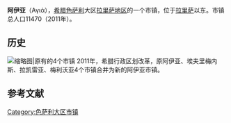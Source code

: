 {{Infobox settlement
| name                    = 阿伊亚
| native_name             = {{lang|el| Αγιά}}
| settlement_type         = 市镇
| image_skyline           = 
| imagesize               = 
| image_caption           = 
| image_flag              = 
| flag_size               = 
| image_shield            = 
| shield_size             = 
| pushpin_map             = Greece
| pushpin_label_position  = top
| pushpin_map_caption     = 在希腊的位置
| latd  =39 |latm  =43 |lats  = |latNS  = N 
| longd =22 |longm =45 |longs = |longEW = E 
| coordinates_type        = region:ES_type:city
| coordinates_display     = inline,title
| image_map               = 2011 Dimos Agias.png
| map_caption             = 在色萨利大区的位置
| subdivision_type        = 国家
| subdivision_name        = 希腊
| subdivision_type1       = [[希腊行政区划|大区]]
| subdivision_name1       = [[色萨利|色萨利]]
| area_total_km2          = 668.26
| elevation_m             = 
| population_total        = 11470
| population_as_of        = 2011年
| population_density_km2  = auto
| timezone1               = [[欧洲东部时间|EET]]
| utc_offset1             = +2
| timezone1_DST           = [[欧洲东部夏令时间|EEST]]
| utc_offset1_DST         = +3
| footnotes               = 
}}
'''阿伊亚'''（Αγιά），[[希腊|希腊]][[色萨利|色萨利]]大区[[拉里萨州|拉里萨地区]]的一个市镇，位于[[拉里萨|拉里萨]]以东。市镇总人口11470（2011年）。

== 历史 ==
[[File:Dimos Agias Enotites.png|缩略图|原有的4个市镇
{{legend|red|1 - [[阿伊亚|阿伊亚]]}}
{{legend|blue|2 - [[拉凯雷亚|拉凯雷亚]]}}
{{legend|lime|3 - [[埃夫里梅内斯|埃夫里梅内斯]]}}
{{legend|gold|4 - [[梅利沃亚|梅利沃亚]]}} ]]
2011年，希腊行政区划改革，原阿伊亚、埃夫里梅内斯、拉凯雷亚、梅利沃亚4个市镇合并为新的阿伊亚市镇。


==参考文献==
{{reflist}}

[[Category:色萨利大区市镇|Category:色萨利大区市镇]]